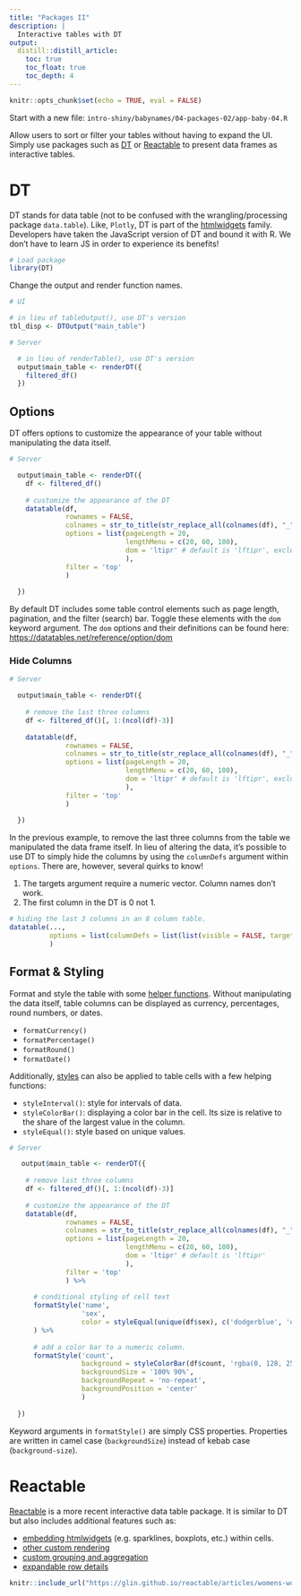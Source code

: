 ```yaml
---
title: "Packages II"
description: |
  Interactive tables with DT
output: 
  distill::distill_article:
    toc: true
    toc_float: true
    toc_depth: 4
---
```


```r
knitr::opts_chunk$set(echo = TRUE, eval = FALSE)
```
Start with a new file: `intro-shiny/babynames/04-packages-02/app-baby-04.R`

Allow users to sort or filter your tables without having to expand the UI. Simply use packages such as [DT](https://rstudio.github.io/DT/) or [Reactable](https://glin.github.io/reactable/) to present data frames as interactive tables. 

# DT

DT stands for data table (not to be confused with the wrangling/processing package `data.table`). Like, `Plotly`, DT is part of the [htmlwidgets](https://www.htmlwidgets.org/) family. Developers have taken the JavaScript version of DT and bound it with R. We don't have to learn JS in order to experience its benefits!

```r
# Load package
library(DT)
```

Change the output and render function names.

```r
# UI

# in lieu of tableOutput(), use DT's version
tbl_disp <- DTOutput("main_table")

```

```r
# Server

  # in lieu of renderTable(), use DT's version
  output$main_table <- renderDT({
    filtered_df()
  })
```

## Options

DT offers options to customize the appearance of your table without manipulating the data itself.

```r
# Server

  output$main_table <- renderDT({
    df <- filtered_df()
    
    # customize the appearance of the DT
    datatable(df,
              rownames = FALSE,
              colnames = str_to_title(str_replace_all(colnames(df), "_", " ")),
              options = list(pageLength = 20,
                             lengthMenu = c(20, 60, 100),
                             dom = 'ltipr' # default is 'lftipr', exclude f to remove search bar 
                             ),
              filter = 'top'
              )
   
  })
```

By default DT includes some table control elements such as page length, pagination, and the filter (search) bar. Toggle these elements with the `dom` keyword argument. The `dom` options and their definitions can be found here: [https://datatables.net/reference/option/dom](https://datatables.net/reference/option/dom)

### Hide Columns

```r
# Server

  output$main_table <- renderDT({
    
    # remove the last three columns
    df <- filtered_df()[, 1:(ncol(df)-3)]
    
    datatable(df,
              rownames = FALSE,
              colnames = str_to_title(str_replace_all(colnames(df), "_", " ")),
              options = list(pageLength = 20,
                             lengthMenu = c(20, 60, 100),
                             dom = 'ltipr' # default is 'lftipr', exclude f to remove search bar 
                             ),
              filter = 'top'
              )
   
  })

```

In the previous example, to remove the last three columns from the table we manipulated the data frame itself. In lieu of altering the data, it's possible to use DT to simply hide the columns by using the `columnDefs` argument within `options`. There are, however, several quirks to know!

1) The targets argument require a numeric vector. Column names don't work.
2) The first column in the DT is 0 not 1.

```r

# hiding the last 3 columns in an 8 column table.
datatable(...,
          options = list(columnDefs = list(list(visible = FALSE, targets = c(5, 6, 7))))
          )
```

## Format & Styling

Format and style the table with some [helper functions](https://rstudio.github.io/DT/functions.html). Without manipulating the data itself, table columns can be displayed as currency, percentages, round numbers, or dates.

- `formatCurrency()`
- `formatPercentage()`
- `formatRound()`
- `formatDate()`

Additionally, [styles](https://rstudio.github.io/DT/010-style.html) can also be applied to table cells with a few helping functions:

- `styleInterval()`: style for intervals of data.
- `styleColorBar()`: displaying a color bar in the cell. Its size is relative to the share of the largest value in the column.
- `styleEqual()`: style based on unique values.

```r
# Server

   output$main_table <- renderDT({
    
    # remove last three columns
    df <- filtered_df()[, 1:(ncol(df)-3)]
    
    # customize the appearance of the DT
    datatable(df,
              rownames = FALSE,
              colnames = str_to_title(str_replace_all(colnames(df), "_", " ")),
              options = list(pageLength = 20,
                             lengthMenu = c(20, 60, 100),
                             dom = 'ltipr' # default is 'lftipr'
                             ),
              filter = 'top'
              ) %>%
      
      # conditional styling of cell text
      formatStyle('name',
                  'sex',
                  color = styleEqual(unique(df$sex), c('dodgerblue', 'orange'))
      ) %>% 
      
      # add a color bar to a numeric column.
      formatStyle('count',
                  background = styleColorBar(df$count, 'rgba(0, 128, 255, .2)'),
                  backgroundSize = '100% 90%',
                  backgroundRepeat = 'no-repeat',
                  backgroundPosition = 'center'
                  )
    
  })
```

Keyword arguments in `formatStyle()` are simply CSS properties. Properties are written in camel case (`backgroundSize`) instead of kebab case (`background-size`).

# Reactable

[Reactable](https://glin.github.io/reactable/) is a more recent interactive data table package. It is similar to DT but also includes additional features such as:

- [embedding htmlwidgets](https://glin.github.io/reactable/articles/examples.html#embedding-html-widgets) (e.g. sparklines, boxplots, etc.) within cells.
- [other custom rendering](https://glin.github.io/reactable/articles/examples.html#custom-rendering-1)
- [custom grouping and aggregation](https://glin.github.io/reactable/articles/examples.html#grouping-and-aggregation-1)
- [expandable row details](https://glin.github.io/reactable/articles/examples.html#nested-tables-1)

```r
knitr::include_url("https://glin.github.io/reactable/articles/womens-world-cup/womens-world-cup.html")
```


